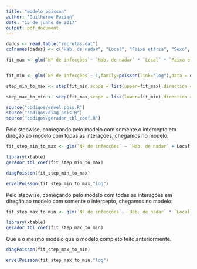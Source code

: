 ---
title: "modelo poisson"
author: "Guilherme Pazian"
date: "15 de junho de 2017"
output: pdf_document
---


```{r}
dados <- read.table("recrutas.dat")
colnames(dados) <- c("Hab. de nadar", "Local", "Faixa etária", "Sexo", "Nº de infecções")
```



```{r}
fit_max <- glm(`Nº de infecções`~ `Hab. de nadar` * `Local` * `Faixa etária` * `Sexo`,family=poisson(link="log"),data = dados)


fit_min <- glm(`Nº de infecções`~ 1,family=poisson(link="log"),data = dados)
```

```{r}
step_min_to_max <- step(fit_min,scope = list(upper=fit_max),direction = "both")
```


```{r}
step_max_to_min <- step(fit_max,scope = list(lower=fit_min),direction = "both")
```



```{r}
source("codigos/envel_pois.R")
source("codigos/diag_pois.R")
source("codigos/gerador_tbl_coef.R")
```


Pelo stepwise, começando pelo modelo com somente o intercepto em direção ao modelo com todas as interações, chegamos no modelo:

```{r}
fit_step_min_to_max <- glm(`Nº de infecções` ~ `Hab. de nadar` + Local + `Faixa etária` + `Hab. de nadar`:`Faixa etária` + `Hab. de nadar`:Local + Local:`Faixa etária`, family=poisson(link="log"),data = dados)
```

```{r}
library(xtable)
gerador_tbl_coef(fit_step_min_to_max)
```
\begin{table}[ht]
\centering
\begin{tabular}{rrrrr}
  \hline
 & Estimativa & Erro Padrão & Estatística Z & P-valor \\ 
  \hline
(Intercept) & 0,1356 & 0,1502 & 0,9029 & 0,3666 \\ 
  `Hab. de nadar`Occas & 0,2421 & 0,1886 & 1,2838 & 0,1992 \\ 
  LocalNonBeach & 0,1534 & 0,1904 & 0,8055 & 0,4205 \\ 
  `Faixa etária`20-24 & -0,8041 & 0,2879 & -2,7931 & 0,0052 \\ 
  `Faixa etária`25-29 & -0,7509 & 0,2762 & -2,7185 & 0,0066 \\ 
  `Hab. de nadar`Occas:`Faixa etária`20-24 & 0,0776 & 0,2612 & 0,2971 & 0,7664 \\ 
  `Hab. de nadar`Occas:`Faixa etária`25-29 & 0,7112 & 0,2930 & 2,4272 & 0,0152 \\ 
  `Hab. de nadar`Occas:LocalNonBeach & 0,3555 & 0,2217 & 1,6038 & 0,1088 \\ 
  LocalNonBeach:`Faixa etária`20-24 & 0,5696 & 0,2882 & 1,9763 & 0,0481 \\ 
  LocalNonBeach:`Faixa etária`25-29 & 0,1346 & 0,2620 & 0,5137 & 0,6075 \\ 
   \hline
\end{tabular}
\end{table}

```{r}
diagPoisson(fit_step_min_to_max)
```


```{r}
envelPoisson(fit_step_min_to_max,"log")
```



Pelo stepwise, começando pelo modelo com todas as interações em direção ao modelo com somente o intercepto, chegamos no modelo:

```{r}
fit_step_max_to_min <- glm(`Nº de infecções`~ `Hab. de nadar` * `Local` * `Faixa etária` * `Sexo`,family=poisson(link="log"),data = dados)
```


```{r}
library(xtable)
gerador_tbl_coef(fit_step_max_to_min)
```

\begin{table}[ht]
\centering
\begin{tabular}{rrrrr}
  \hline
 & Estimativa & Erro Padrão & Estatística Z & P-valor \\ 
  \hline
(Intercept) & 0,3567 & 0,2236 & 1,5951 & 0,1107 \\ 
  `Hab. de nadar`Occas & 0,1133 & 0,3028 & 0,3743 & 0,7082 \\ 
  LocalNonBeach & 0,0488 & 0,4655 & 0,1048 & 0,9165 \\ 
  `Faixa etária`20-24 & -1,0498 & 0,5000 & -2,0996 & 0,0358 \\ 
  `Faixa etária`25-29 & -0,3567 & 0,4655 & -0,7663 & 0,4435 \\ 
  SexoMale & -0,5798 & 0,3354 & -1,7287 & 0,0839 \\ 
  `Hab. de nadar`Occas:LocalNonBeach & 0,7340 & 0,5742 & 1,2781 & 0,2012 \\ 
  `Hab. de nadar`Occas:`Faixa etária`20-24 & 0,3285 & 0,6592 & 0,4983 & 0,6182 \\ 
  `Hab. de nadar`Occas:`Faixa etária`25-29 & 0,7517 & 0,5576 & 1,3479 & 0,1777 \\ 
  LocalNonBeach:`Faixa etária`20-24 & 0,5390 & 0,7265 & 0,7419 & 0,4581 \\ 
  LocalNonBeach:`Faixa etária`25-29 & -1,4351 & 1,1762 & -1,2202 & 0,2224 \\ 
  `Hab. de nadar`Occas:SexoMale & 0,5153 & 0,4330 & 1,1900 & 0,2341 \\ 
  LocalNonBeach:SexoMale & 0,5153 & 0,5490 & 0,9386 & 0,3479 \\ 
  `Faixa etária`20-24:SexoMale & 1,2730 & 0,6748 & 1,8864 & 0,0592 \\ 
  `Faixa etária`25-29:SexoMale & -0,5188 & 0,6922 & -0,7495 & 0,4536 \\ 
  `Hab. de nadar`Occas:LocalNonBeach:`Faixa etária`20-24 & -0,6957 & 0,9199 & -0,7563 & 0,4495 \\ 
  `Hab. de nadar`Occas:LocalNonBeach:`Faixa etária`25-29 & -0,2127 & 1,3413 & -0,1586 & 0,8740 \\ 
  `Hab. de nadar`Occas:LocalNonBeach:SexoMale & -0,9180 & 0,6801 & -1,3498 & 0,1771 \\ 
  `Hab. de nadar`Occas:`Faixa etária`20-24:SexoMale & -2,9030 & 1,2935 & -2,2443 & 0,0248 \\ 
  `Hab. de nadar`Occas:`Faixa etária`25-29:SexoMale & -0,3462 & 0,8206 & -0,4219 & 0,6731 \\ 
  LocalNonBeach:`Faixa etária`20-24:SexoMale & -1,1831 & 0,9158 & -1,2919 & 0,1964 \\ 
  LocalNonBeach:`Faixa etária`25-29:SexoMale & 1,9696 & 1,3390 & 1,4709 & 0,1413 \\ 
  `Hab. de nadar`Occas:LocalNonBeach:`Faixa etária`20-24:SexoMale & 3,9762 & 1,4946 & 2,6604 & 0,0078 \\ 
  `Hab. de nadar`Occas:LocalNonBeach:`Faixa etária`25-29:SexoMale & 0,6356 & 1,5374 & 0,4134 & 0,6793 \\ 
   \hline
\end{tabular}
\end{table}
Que é o mesmo modelo que o modelo completo feito anteriormente.


```{r}
diagPoisson(fit_step_max_to_min)
```


```{r}
envelPoisson(fit_step_max_to_min,"log")
```
